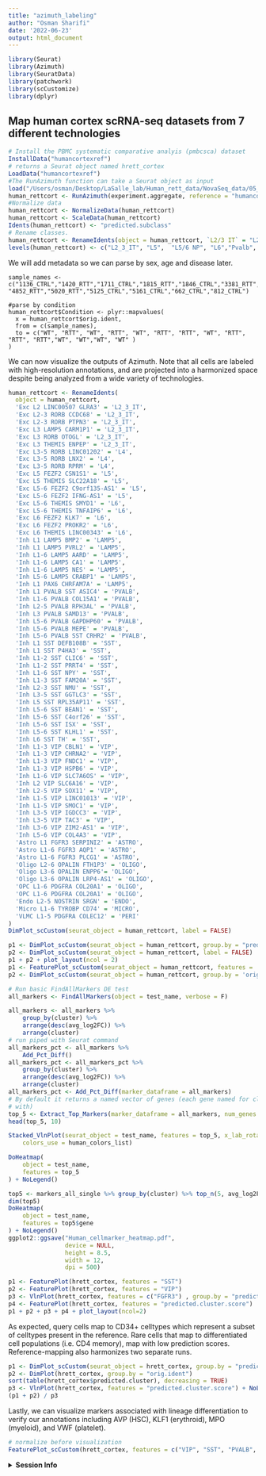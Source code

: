 ```yaml
---
title: "azimuth_labeling"
author: "Osman Sharifi"
date: '2022-06-23'
output: html_document
---
```



```r
library(Seurat)
library(Azimuth)
library(SeuratData)
library(patchwork)
library(scCustomize)
library(dplyr)
```

## Map human cortex scRNA-seq datasets from 7 different technologies

```r
# Install the PBMC systematic comparative analyis (pmbcsca) dataset
InstallData("humancortexref")
# returns a Seurat object named hrett_cortex
LoadData("humancortexref")
#The RunAzimuth function can take a Seurat object as input
load("/Users/osman/Desktop/LaSalle_lab/Human_rett_data/NovaSeq_data/05_Human_rett_corrected2.RData")
human_rettcort <- RunAzimuth(experiment.aggregate, reference = "humancortexref")
#Normalize data
human_rettcort <- NormalizeData(human_rettcort)
human_rettcort <- ScaleData(human_rettcort)
Idents(human_rettcort) <- "predicted.subclass"
# Rename classes.
human_rettcort <- RenameIdents(object = human_rettcort, `L2/3 IT` = "L2_3_IT", `L6 CT` = "L6", `L6 IT` = "L6", `L6b` = "L6", `L6 IT Car3` = "L6", `Sst Chodl` = "Sst", `L5 IT` = "L5", `L5 ET` = "L5", `Micro-PVM` = "Micro", `VLMC` = "Peri")
levels(human_rettcort) <- c("L2_3_IT", "L5",  "L5/6 NP", "L6","Pvalb", "Vip", "Sst","Sncg","Lamp5","Peri", "Endo", "Oligo", "OPC", "Astro","Micro")
```
We will add metadata so we can parse by sex, age and disease later.
```add
sample_names <- c("1136_CTRL","1420_RTT","1711_CTRL","1815_RTT","1846_CTRL","3381_RTT","4321_RTT","4591_CTRL","4687_RTT",  "4852_RTT","5020_RTT","5125_CTRL","5161_CTRL","662_CTRL","812_CTRL")

#parse by condition
human_rettcort$Condition <- plyr::mapvalues(
  x = human_rettcort$orig.ident, 
  from = c(sample_names), 
  to = c("WT", "RTT", "WT", "RTT", "WT", "RTT", "RTT", "WT", "RTT", "RTT", "RTT","WT", "WT","WT", "WT" )
)
```

We can now visualize the outputs of Azimuth. Note that all cells are labeled with high-resolution annotations, and are projected into a harmonized space despite being analyzed from a wide variety of technologies.

```r
human_rettcort <- RenameIdents(
  object = human_rettcort,
  'Exc L2 LINC00507 GLRA3' = 'L2_3_IT', 
  'Exc L2-3 RORB CCDC68' = 'L2_3_IT', 
  'Exc L2-3 RORB PTPN3' = 'L2_3_IT', 
  'Exc L3 LAMP5 CARM1P1' = 'L2_3_IT', 
  'Exc L3 RORB OTOGL' = 'L2_3_IT', 
  'Exc L3 THEMIS ENPEP' = 'L2_3_IT', 
  'Exc L3-5 RORB LINC01202' = 'L4', 
  'Exc L3-5 RORB LNX2' = 'L4', 
  'Exc L3-5 RORB RPRM' = 'L4', 
  'Exc L5 FEZF2 CSN1S1' = 'L5',
  'Exc L5 THEMIS SLC22A18' = 'L5',
  'Exc L5-6 FEZF2 C9orf135-AS1' = 'L5',
  'Exc L5-6 FEZF2 IFNG-AS1' = 'L5',
  'Exc L5-6 THEMIS SMYD1' = 'L6',     
  'Exc L5-6 THEMIS TNFAIP6' = 'L6',
  'Exc L6 FEZF2 KLK7' = 'L6',
  'Exc L6 FEZF2 PROKR2' = 'L6',     
  'Exc L6 THEMIS LINC00343' = 'L6',
  'Inh L1 LAMP5 BMP2' = 'LAMP5',
  'Inh L1 LAMP5 PVRL2' = 'LAMP5',
  'Inh L1-6 LAMP5 AARD' = 'LAMP5',
  'Inh L1-6 LAMP5 CA1' = 'LAMP5',
  'Inh L1-6 LAMP5 NES' = 'LAMP5',
  'Inh L5-6 LAMP5 CRABP1' = 'LAMP5',
  'Inh L1 PAX6 CHRFAM7A' = 'LAMP5',
  'Inh L1 PVALB SST ASIC4' = 'PVALB',
  'Inh L1-6 PVALB COL15A1' = 'PVALB',
  'Inh L2-5 PVALB RPH3AL' = 'PVALB',
  'Inh L3 PVALB SAMD13' = 'PVALB',
  'Inh L5-6 PVALB GAPDHP60' = 'PVALB',
  'Inh L5-6 PVALB MEPE' = 'PVALB', 
  'Inh L5-6 PVALB SST CRHR2' = 'PVALB',
  'Inh L1 SST DEFB108B' = 'SST',
  'Inh L1 SST P4HA3' = 'SST', 
  'Inh L1-2 SST CLIC6' = 'SST',
  'Inh L1-2 SST PRRT4' = 'SST',
  'Inh L1-6 SST NPY' = 'SST',
  'Inh L1-3 SST FAM20A' = 'SST',
  'Inh L2-3 SST NMU' = 'SST', 
  'Inh L3-5 SST GGTLC3' = 'SST',
  'Inh L5 SST RPL35AP11' = 'SST',
  'Inh L5-6 SST BEAN1' = 'SST',
  'Inh L5-6 SST C4orf26' = 'SST',
  'Inh L5-6 SST ISX' = 'SST', 
  'Inh L5-6 SST KLHL1' = 'SST',
  'Inh L6 SST TH' = 'SST',
  'Inh L1-3 VIP CBLN1' = 'VIP', 
  'Inh L1-3 VIP CHRNA2' = 'VIP',          
  'Inh L1-3 VIP FNDC1' = 'VIP',
  'Inh L1-3 VIP HSPB6' = 'VIP',
  'Inh L1-6 VIP SLC7A6OS' = 'VIP',
  'Inh L2 VIP SLC6A16' = 'VIP', 
  'Inh L2-5 VIP SOX11' = 'VIP',
  'Inh L1-5 VIP LINC01013' = 'VIP', 
  'Inh L1-5 VIP SMOC1' = 'VIP',
  'Inh L3-5 VIP IGDCC3' = 'VIP',
  'Inh L3-5 VIP TAC3' = 'VIP',
  'Inh L3-6 VIP ZIM2-AS1' = 'VIP',
  'Inh L5-6 VIP COL4A3' = 'VIP',
  'Astro L1 FGFR3 SERPINI2' = 'ASTRO', 
  'Astro L1-6 FGFR3 AQP1' = 'ASTRO', 
  'Astro L1-6 FGFR3 PLCG1' = 'ASTRO',  
  'Oligo L2-6 OPALIN FTH1P3' = 'OLIGO', 
  'Oligo L3-6 OPALIN ENPP6'= 'OLIGO', 
  'Oligo L3-6 OPALIN LRP4-AS1' = 'OLIGO', 
  'OPC L1-6 PDGFRA COL20A1' = 'OLIGO',
  'OPC L1-6 PDGFRA COL20A1' = 'OLIGO',
  'Endo L2-5 NOSTRIN SRGN' = 'ENDO',
  'Micro L1-6 TYROBP CD74' = 'MICRO',
  'VLMC L1-5 PDGFRA COLEC12' = 'PERI'
)
DimPlot_scCustom(seurat_object = human_rettcort, label = FALSE)
```
```r
p1 <- DimPlot_scCustom(seurat_object = human_rettcort, group.by = "predicted.cross_species_cluster")
p2 <- DimPlot_scCustom(seurat_object = human_rettcort, label = FALSE)
p1 + p2 + plot_layout(ncol = 2)
p1 <- FeaturePlot_scCustom(seurat_object = human_rettcort, features = 'MECP2')
p2 <- DimPlot_scCustom(seurat_object = human_rettcort, group.by = 'orig.ident')
```
```r
# Run basic FindAllMarkers DE test
all_markers <- FindAllMarkers(object = test_name, verbose = F)

all_markers <- all_markers %>%
    group_by(cluster) %>%
    arrange(desc(avg_log2FC)) %>%
    arrange(cluster)
# run piped with Seurat command
all_markers_pct <- all_markers %>%
    Add_Pct_Diff()
all_markers_pct <- all_markers_pct %>%
    group_by(cluster) %>%
    arrange(desc(avg_log2FC)) %>%
    arrange(cluster)
all_markers_pct <- Add_Pct_Diff(marker_dataframe = all_markers)
# By default it returns a named vector of genes (each gene named for cluster it was associated
# with)
top_5 <- Extract_Top_Markers(marker_dataframe = all_markers, num_genes = 5, rank_by = "avg_log2FC")
head(top_5, 10)

Stacked_VlnPlot(seurat_object = test_name, features = top_5, x_lab_rotate = TRUE,
    colors_use = human_colors_list)

DoHeatmap(
    object = test_name, 
    features = top_5
) + NoLegend()

top5 <- markers_all_single %>% group_by(cluster) %>% top_n(5, avg_log2FC)
dim(top5)
DoHeatmap(
    object = test_name, 
    features = top5$gene
) + NoLegend()
ggplot2::ggsave("Human_cellmarker_heatmap.pdf",
                device = NULL,
                height = 8.5,
                width = 12,
                dpi = 500)
```



```r

p1 <- FeaturePlot(hrett_cortex, features = "SST")
p2 <- FeaturePlot(hrett_cortex, features = "VIP")
p3 <- VlnPlot(hrett_cortex, features = c("FGFR3") , group.by = "predicted.cluster") + NoLegend()
p4 <- FeaturePlot(hrett_cortex, features = "predicted.cluster.score")
p1 + p2 + p3 + p4 + plot_layout(ncol=2)
```





As expected, query cells map to CD34+ celltypes which represent a subset of celltypes present in the reference. Rare cells that map to differentiated cell populations (i.e. CD4 memory), map with low prediction scores. Reference-mapping also harmonizes two separate runs.

```r
p1 <- DimPlot_scCustom(seurat_object = hrett_cortex, group.by = "predicted.cluster", label = TRUE) + NoLegend()
p2 <- DimPlot(hrett_cortex, group.by = "orig.ident") 
sort(table(hrett_cortex$predicted.cluster), decreasing = TRUE)
p3 <- VlnPlot(hrett_cortex, features = "predicted.cluster.score") + NoLegend()
(p1 + p2) / p3

```

Lastly, we can visualize markers associated with lineage differentiation to verify our annotations including AVP (HSC), KLF1 (erythroid), MPO (myeloid), and VWF (platelet).

```r
# normalize before visualization
FeaturePlot_scCustom(hrett_cortex, features = c("VIP", "SST", "PVALB", "LAMP5"))
```

<details>
  <summary>**Session Info**</summary>
```r
sessionInfo()
```
